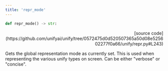 ```yaml
---
title: 'repr_mode'
---
```


```python
def repr_mode() -> str:
```

<p align="right">[source code](https://github.com/unifyai/unify/tree/0572475d0d520507365a50d08e525602277f0a66/unify/repr.py#L243)</p>

Gets the global representation mode as currently set. This is used when representing
the various unify types on screen. Can be either "verbose" or "concise".